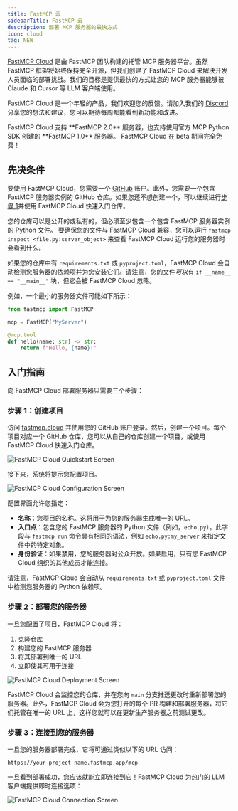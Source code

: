 ```yaml
---
title: FastMCP 云
sidebarTitle: FastMCP 云
description: 部署 MCP 服务器的最快方式
icon: cloud
tag: NEW
---
```


[FastMCP Cloud](https://fastmcp.cloud) 是由 FastMCP 团队构建的托管 MCP 服务器平台。虽然 FastMCP 框架将始终保持完全开源，但我们创建了 FastMCP Cloud 来解决开发人员面临的部署挑战。我们的目标是提供最快的方式让您的 MCP 服务器能够被 Claude 和 Cursor 等 LLM 客户端使用。 

FastMCP Cloud 是一个年轻的产品，我们欢迎您的反馈。请加入我们的 [Discord](https://discord.com/invite/aGsSC3yDF4) 分享您的想法和建议，您可以期待每周都能看到新功能和改进。


<Note>
FastMCP Cloud 支持 **FastMCP 2.0** 服务器，也支持使用官方 MCP Python SDK 创建的 **FastMCP 1.0** 服务器。
</Note>

<Tip>
FastMCP Cloud 在 beta 期间完全免费！
</Tip>

## 先决条件

要使用 FastMCP Cloud，您需要一个 [GitHub](https://github.com) 账户。此外，您需要一个包含 FastMCP 服务器实例的 GitHub 仓库。如果您还不想创建一个，可以继续进行[步骤 1](#step-1-create-a-project)并使用 FastMCP Cloud 快速入门仓库。 

您的仓库可以是公开的或私有的，但必须至少包含一个包含 FastMCP 服务器实例的 Python 文件。 
<Tip>
要确保您的文件与 FastMCP Cloud 兼容，您可以运行 `fastmcp inspect <file.py:server_object>` 来查看 FastMCP Cloud 运行您的服务器时会看到什么。
</Tip>

如果您的仓库中有 `requirements.txt` 或 `pyproject.toml`，FastMCP Cloud 会自动检测您服务器的依赖项并为您安装它们。请注意，您的文件*可以*有 `if __name__ == "__main__"` 块，但它会被 FastMCP Cloud 忽略。

例如，一个最小的服务器文件可能如下所示：

```python
from fastmcp import FastMCP

mcp = FastMCP("MyServer")

@mcp.tool
def hello(name: str) -> str:
    return f"Hello, {name}!"
```

## 入门指南

向 FastMCP Cloud 部署服务器只需要三个步骤：

### 步骤 1：创建项目

访问 [fastmcp.cloud](https://fastmcp.cloud) 并使用您的 GitHub 账户登录。然后，创建一个项目。每个项目对应一个 GitHub 仓库，您可以从自己的仓库创建一个项目，或使用 FastMCP Cloud 快速入门仓库。

<img src="/assets/images/fastmcp_cloud/quickstart.png" alt="FastMCP Cloud Quickstart Screen" />

接下来，系统将提示您配置项目。

<img src="/assets/images/fastmcp_cloud/create_project.png" alt="FastMCP Cloud Configuration Screen" />

配置界面允许您指定：
- **名称**：您项目的名称。这将用于为您的服务器生成唯一的 URL。
- **入口点**：包含您的 FastMCP 服务器的 Python 文件（例如，`echo.py`）。此字段与 `fastmcp run` 命令具有相同的语法，例如 `echo.py:my_server` 来指定文件中的特定对象。
- **身份验证**：如果禁用，您的服务器对公众开放。如果启用，只有您 FastMCP Cloud 组织的其他成员才能连接。

请注意，FastMCP Cloud 会自动从 `requirements.txt` 或 `pyproject.toml` 文件中检测您服务器的 Python 依赖项。

### 步骤 2：部署您的服务器

一旦您配置了项目，FastMCP Cloud 将：
1. 克隆仓库
2. 构建您的 FastMCP 服务器
3. 将其部署到唯一的 URL
4. 立即使其可用于连接

<img src="/assets/images/fastmcp_cloud/deployment.png" alt="FastMCP Cloud Deployment Screen" />

FastMCP Cloud 会监控您的仓库，并在您向 `main` 分支推送更改时重新部署您的服务器。此外，FastMCP Cloud 会为您打开的每个 PR 构建和部署服务器，将它们托管在唯一的 URL 上，这样您就可以在更新生产服务器之前测试更改。

### 步骤 3：连接到您的服务器

一旦您的服务器部署完成，它将可通过类似以下的 URL 访问：

```
https://your-project-name.fastmcp.app/mcp
```

一旦看到部署成功，您应该就能立即连接到它！FastMCP Cloud 为热门的 LLM 客户端提供即时连接选项：

<img src="/assets/images/fastmcp_cloud/connect.png" alt="FastMCP Cloud Connection Screen" />

